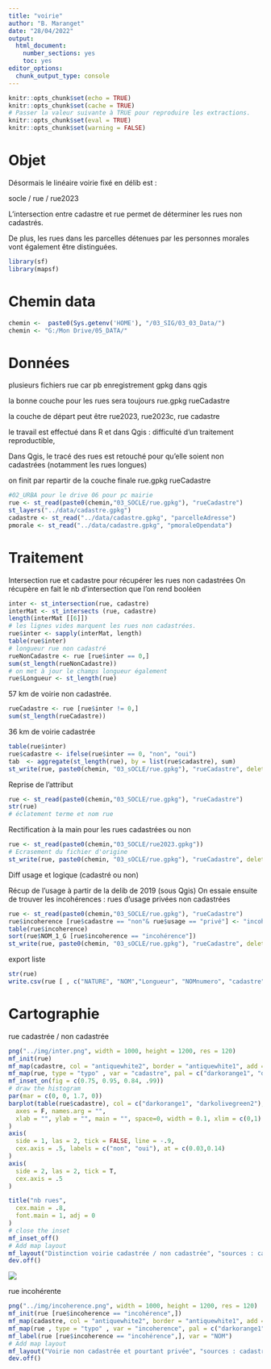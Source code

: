 ```yaml
---
title: "voirie"
author: "B. Maranget"
date: "28/04/2022"
output: 
  html_document: 
    number_sections: yes
    toc: yes
editor_options: 
  chunk_output_type: console
---
```



```r
knitr::opts_chunk$set(echo = TRUE)
knitr::opts_chunk$set(cache = TRUE)
# Passer la valeur suivante à TRUE pour reproduire les extractions.
knitr::opts_chunk$set(eval = TRUE)
knitr::opts_chunk$set(warning = FALSE)
```


# Objet

Désormais le linéaire voirie fixé en délib est  :

socle / rue / rue2023

L'intersection entre cadastre et rue permet de déterminer les rues non cadastrés.

De plus, les rues dans les parcelles détenues par les personnes morales vont également être distinguées.

```r
library(sf)
library(mapsf)
```


# Chemin data


```r
chemin <-  paste0(Sys.getenv('HOME'), "/03_SIG/03_03_Data/")
chemin <- "G:/Mon Drive/05_DATA/"
```


# Données

plusieurs fichiers rue car pb enregistrement gpkg dans qgis

la bonne couche pour les rues sera toujours rue.gpkg rueCadastre

la couche de départ peut être rue2023, rue2023c, rue cadastre

le travail est effectué dans R et dans Qgis : difficulté d'un traitement reproductible,

Dans Qgis, le tracé des rues est retouché pour qu'elle soient non cadastrées (notamment les rues longues)

on finit par repartir de la couche finale rue.gpkg rueCadastre

```r
#02_URBA pour le drive 06 pour pc mairie
rue <- st_read(paste0(chemin,"03_SOCLE/rue.gpkg"), "rueCadastre")
st_layers("../data/cadastre.gpkg") 
cadastre <- st_read("../data/cadastre.gpkg", "parcelleAdresse")
pmorale <- st_read("../data/cadastre.gpkg", "pmoraleOpendata")
```


# Traitement

Intersection rue et cadastre pour récupérer les rues non cadastrées
On récupère en fait le nb d'intersection que l'on rend booléen

```r
inter <- st_intersection(rue, cadastre)
interMat <- st_intersects (rue, cadastre)
length(interMat [[6]])
# les lignes vides marquent les rues non cadastrées.
rue$inter <- sapply(interMat, length)
table(rue$inter)
# longueur rue non cadastré
rueNonCadastre <- rue [rue$inter == 0,]
sum(st_length(rueNonCadastre))
# on met à jour le champs longueur également
rue$Longueur <- st_length(rue)
```

57 km de voirie non cadastrée.

```r
rueCadastre <- rue [rue$inter != 0,]
sum(st_length(rueCadastre))
```

36 km de voirie cadastrée


```r
table(rue$inter)
rue$cadastre <- ifelse(rue$inter == 0, "non", "oui") 
tab  <- aggregate(st_length(rue), by = list(rue$cadastre), sum)
st_write(rue, paste0(chemin, "03_sOCLE/rue.gpkg"), "rueCadastre", delete_layer = T)
```


Reprise de l'attribut

```r
rue <- st_read(paste0(chemin,"03_SOCLE/rue.gpkg"), "rueCadastre")
str(rue)
# éclatement terme et nom rue

```


Rectification à la main pour les rues cadastrées ou non

```r
rue <- st_read(paste0(chemin,"03_SOCLE/rue2023.gpkg"))
# Ecrasement du fichier d'origine
st_write(rue, paste0(chemin, "03_sOCLE/rue.gpkg"), "rueCadastre", delete_layer = T)
```

Diff usage et logique (cadastré ou non)


Récup de l'usage à partir de la delib de 2019 (sous Qgis)
On essaie ensuite de trouver les incohérences : rues d'usage privées non cadastrées

```r
rue <- st_read(paste0(chemin,"03_SOCLE/rue.gpkg"), "rueCadastre")
rue$incoherence [rue$cadastre == "non"& rue$usage == "privé"] <- "incohérence"
table(rue$incoherence)
sort(rue$NOM_1_G [rue$incoherence == "incohérence"])
st_write(rue, paste0(chemin, "03_sOCLE/rue.gpkg"), "rueCadastre", delete_layer = T)
```

export liste


```r
str(rue)
write.csv(rue [ , c("NATURE", "NOM","Longueur", "NOMnumero", "cadastre", "usage", "incoherence"), drop = TRUE], "../data/ruePriveNonCadastre.csv",  fileEncoding = "UTF-8")
```





# Cartographie


rue cadastrée / non cadastrée

```r
png("../img/inter.png", width = 1000, height = 1200, res = 120)
mf_init(rue)
mf_map(cadastre, col = "antiquewhite2", border = "antiquewhite1", add = T)
mf_map(rue, type = "typo" , var = "cadastre", pal = c("darkorange1", "darkolivegreen2"), leg_pos = NA, add = T)
mf_inset_on(fig = c(0.75, 0.95, 0.84, .99))
# draw the histogram
par(mar = c(0, 0, 1.7, 0))
barplot(table(rue$cadastre), col = c("darkorange1", "darkolivegreen2"), border = NA,
  axes = F, names.arg = "",
  xlab = "", ylab = "", main = "", space=0, width = 0.1, xlim = c(0,1)
)
axis(
  side = 1, las = 2, tick = FALSE, line = -.9,
  cex.axis = .5, labels = c("non", "oui"), at = c(0.03,0.14)
)
axis(
  side = 2, las = 2, tick = T, 
  cex.axis = .5
)

title("nb rues",
  cex.main = .8,
  font.main = 1, adj = 0
)
# close the inset
mf_inset_off()
# Add map layout
mf_layout("Distinction voirie cadastrée / non cadastrée", "sources : cadastre 2022 & rues")
dev.off()
```

![](../img/inter.png)

rue incohérente


```r
png("../img/incoherence.png", width = 1000, height = 1200, res = 120)
mf_init(rue [rue$incoherence == "incohérence",])
mf_map(cadastre, col = "antiquewhite2", border = "antiquewhite1", add = T)
mf_map(rue , type = "typo" , var = "incoherence", pal = c("darkorange1", "darkolivegreen2"), leg_pos = NA, add = T)
mf_label(rue [rue$incoherence == "incohérence",], var = "NOM")
# Add map layout
mf_layout("Voirie non cadastrée et pourtant privée", "sources : cadastre 2022 & rues")
dev.off()
```

